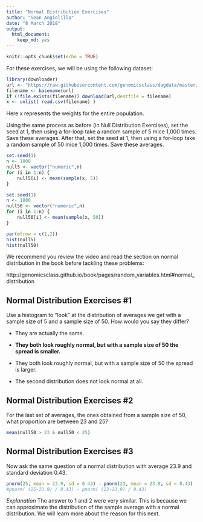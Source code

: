 ```yaml
---
title: "Normal Distribution Exercises"
author: "Sean Angiolillo"
date: "8 March 2018"
output: 
  html_document: 
    keep_md: yes
---
```


```r
knitr::opts_chunk$set(echo = TRUE)
```

For these exercises, we will be using the following dataset:

```r
library(downloader) 
url <- "https://raw.githubusercontent.com/genomicsclass/dagdata/master/inst/extdata/femaleControlsPopulation.csv"
filename <- basename(url)
if (!file.exists(filename)) download(url,destfile = filename)
x <- unlist( read.csv(filename) )
```

Here x represents the weights for the entire population.

Using the same process as before (in Null Distribution Exercises), set the seed at 1, then using a for-loop take a random sample of 5 mice 1,000 times. Save these averages. After that, set the seed at 1, then using a for-loop take a random sample of 50 mice 1,000 times. Save these averages.

```r
set.seed(1)
n <- 1000
null5 <- vector("numeric",n)
for (i in 1:n) {
    null5[i] <- mean(sample(x, 5))
}

set.seed(1)
n <- 1000
null50 <- vector("numeric",n)
for (i in 1:n) {
    null50[i] <- mean(sample(x, 50))
}

par(mfrow = c(1,2))
hist(null5)
hist(null50)
```


We recommend you review the video and read the section on normal distribution in the book before tackling these problems:

http://genomicsclass.github.io/book/pages/random_variables.html#normal_distribution

## Normal Distribution Exercises #1

Use a histogram to "look" at the distribution of averages we get with a sample size of 5 and a sample size of 50. How would you say they differ?

* They are actually the same.

* **They both look roughly normal, but with a sample size of 50 the spread is smaller.**

* They both look roughly normal, but with a sample size of 50 the spread is larger.

* The second distribution does not look normal at all.

## Normal Distribution Exercises #2

For the last set of averages, the ones obtained from a sample size of 50, what proportion are between 23 and 25?

```r
mean(null50 > 23 & null50 < 25)
```


## Normal Distribution Exercises #3

Now ask the same question of a normal distribution with average 23.9 and standard deviation 0.43.

```r
pnorm(25, mean = 23.9, sd = 0.43) - pnorm(23, mean = 23.9, sd = 0.43)   
#pnorm( (25-23.9) / 0.43) - pnorm( (23-23.9) / 0.43) 
```

*Explanation*
The answer to 1 and 2 were very similar. This is because we can approximate the distribution of the sample average with a normal distribution. We will learn more about the reason for this next.

